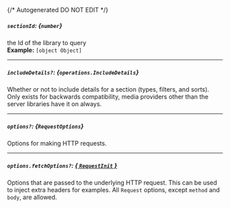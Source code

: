 {/* Autogenerated DO NOT EDIT  */}

##### `sectionId`: *{`number`}*
the Id of the library to query
<br/>
**Example:** `[object Object]`

---
##### `includeDetails?`: *{`operations.IncludeDetails`}*
Whether or not to include details for a section (types, filters, and sorts). 
Only exists for backwards compatibility, media providers other than the server libraries have it on always.

<Collapsible openLabel={Labels.showProperties} closeLabel={Labels.hideProperties}>
    <IncludeDetails/>
</Collapsible>

---
##### `options?`: *{`RequestOptions`}*
Options for making HTTP requests.

---
##### `options.fetchOptions?`: [*{ `RequestInit` }*](https://developer.mozilla.org/en-US/docs/Web/API/Request/Request#options)
Options that are passed to the underlying HTTP request. This can be used to inject extra headers for examples. All `Request` options, except `method` and `body`, are allowed.


